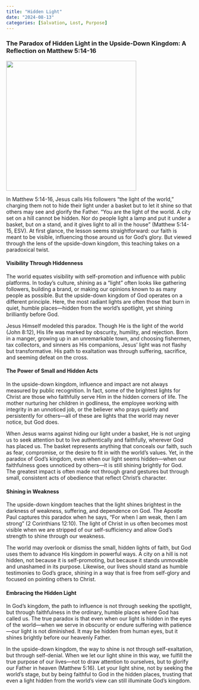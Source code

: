 ```yaml
---
title: "Hidden Light"
date: "2024-08-13"
categories: [Salvation, Lost, Purpose]
---
```


### The Paradox of Hidden Light in the Upside-Down Kingdom: A Reflection on Matthew 5:14-16

![](matt515.jpeg){fig-align="center" width="350"}

In Matthew 5:14-16, Jesus calls His followers “the light of the world,” charging them not to hide their light under a basket but to let it shine so that others may see and glorify the Father. “You are the light of the world. A city set on a hill cannot be hidden. Nor do people light a lamp and put it under a basket, but on a stand, and it gives light to all in the house” (Matthew 5:14-15, ESV). At first glance, the lesson seems straightforward: our faith is meant to be visible, influencing those around us for God’s glory. But viewed through the lens of the upside-down kingdom, this teaching takes on a paradoxical twist.

#### Visibility Through Hiddenness

The world equates visibility with self-promotion and influence with public platforms. In today’s culture, shining as a “light” often looks like gathering followers, building a brand, or making our opinions known to as many people as possible. But the upside-down kingdom of God operates on a different principle. Here, the most radiant lights are often those that burn in quiet, humble places—hidden from the world’s spotlight, yet shining brilliantly before God.

Jesus Himself modeled this paradox. Though He is the light of the world (John 8:12), His life was marked by obscurity, humility, and rejection. Born in a manger, growing up in an unremarkable town, and choosing fishermen, tax collectors, and sinners as His companions, Jesus’ light was not flashy but transformative. His path to exaltation was through suffering, sacrifice, and seeming defeat on the cross.

#### The Power of Small and Hidden Acts

In the upside-down kingdom, influence and impact are not always measured by public recognition. In fact, some of the brightest lights for Christ are those who faithfully serve Him in the hidden corners of life. The mother nurturing her children in godliness, the employee working with integrity in an unnoticed job, or the believer who prays quietly and persistently for others—all of these are lights that the world may never notice, but God does.

When Jesus warns against hiding our light under a basket, He is not urging us to seek attention but to live authentically and faithfully, wherever God has placed us. The basket represents anything that conceals our faith, such as fear, compromise, or the desire to fit in with the world’s values. Yet, in the paradox of God’s kingdom, even when our light seems hidden—when our faithfulness goes unnoticed by others—it is still shining brightly for God. The greatest impact is often made not through grand gestures but through small, consistent acts of obedience that reflect Christ’s character.

#### Shining in Weakness

The upside-down kingdom teaches that the light shines brightest in the darkness of weakness, suffering, and dependence on God. The Apostle Paul captures this paradox when he says, “For when I am weak, then I am strong” (2 Corinthians 12:10). The light of Christ in us often becomes most visible when we are stripped of our self-sufficiency and allow God’s strength to shine through our weakness.

The world may overlook or dismiss the small, hidden lights of faith, but God uses them to advance His kingdom in powerful ways. A city on a hill is not hidden, not because it is self-promoting, but because it stands unmovable and unashamed in its purpose. Likewise, our lives should stand as humble testimonies to God’s grace, shining in a way that is free from self-glory and focused on pointing others to Christ.

#### Embracing the Hidden Light

In God’s kingdom, the path to influence is not through seeking the spotlight, but through faithfulness in the ordinary, humble places where God has called us. The true paradox is that even when our light is hidden in the eyes of the world—when we serve in obscurity or endure suffering with patience—our light is not diminished. It may be hidden from human eyes, but it shines brightly before our heavenly Father.

In the upside-down kingdom, the way to shine is not through self-exaltation, but through self-denial. When we let our light shine in this way, we fulfill the true purpose of our lives—not to draw attention to ourselves, but to glorify our Father in heaven (Matthew 5:16). Let your light shine, not by seeking the world’s stage, but by being faithful to God in the hidden places, trusting that even a light hidden from the world’s view can still illuminate God’s kingdom.
